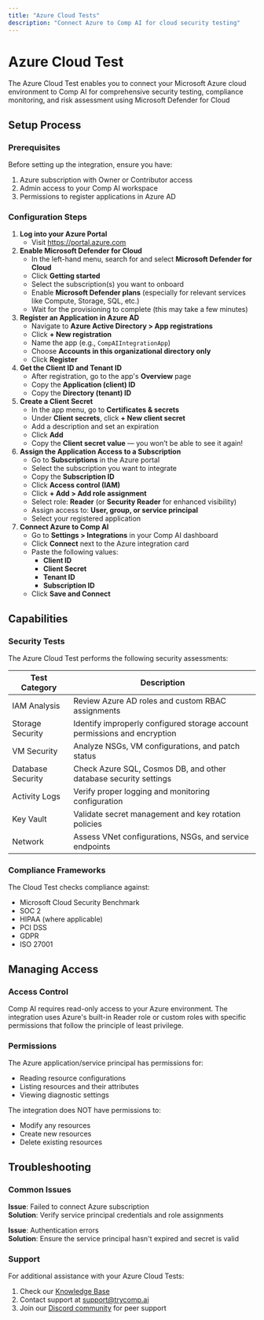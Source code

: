 ```yaml
---
title: "Azure Cloud Tests"
description: "Connect Azure to Comp AI for cloud security testing"
---
```


# Azure Cloud Test

The Azure Cloud Test enables you to connect your Microsoft Azure cloud environment to Comp AI for comprehensive security testing, compliance monitoring, and risk assessment using Microsoft Defender for Cloud

## Setup Process

### Prerequisites

Before setting up the integration, ensure you have:

1. Azure subscription with Owner or Contributor access
2. Admin access to your Comp AI workspace
3. Permissions to register applications in Azure AD

### Configuration Steps

1. **Log into your Azure Portal**
   - Visit https://portal.azure.com
2. **Enable Microsoft Defender for Cloud**
   - In the left-hand menu, search for and select **Microsoft Defender for Cloud**
   - Click **Getting started**
   - Select the subscription(s) you want to onboard
   - Enable **Microsoft Defender plans** (especially for relevant services like Compute, Storage, SQL, etc.)
   - Wait for the provisioning to complete (this may take a few minutes)
3. **Register an Application in Azure AD**
   - Navigate to **Azure Active Directory \> App registrations**
   - Click **\+ New registration**
   - Name the app (e.g., `CompAIIntegrationApp`)
   - Choose **Accounts in this organizational directory only**
   - Click **Register**
4. **Get the Client ID and Tenant ID**
   - After registration, go to the app's **Overview** page
   - Copy the **Application (client) ID**
   - Copy the **Directory (tenant) ID**
5. **Create a Client Secret**
   - In the app menu, go to **Certificates & secrets**
   - Under **Client secrets**, click **\+ New client secret**
   - Add a description and set an expiration
   - Click **Add**
   - Copy the **Client secret value** — you won’t be able to see it again!
6. **Assign the Application Access to a Subscription**
   - Go to **Subscriptions** in the Azure portal
   - Select the subscription you want to integrate
   - Copy the **Subscription ID**
   - Click **Access control (IAM)**
   - Click **\+ Add \> Add role assignment**
   - Select role: **Reader** (or **Security Reader** for enhanced visibility)
   - Assign access to: **User, group, or service principal**
   - Select your registered application
7. **Connect Azure to Comp AI**
   - Go to **Settings \> Integrations** in your Comp AI dashboard
   - Click **Connect** next to the Azure integration card
   - Paste the following values:
     - **Client ID**
     - **Client Secret**
     - **Tenant ID**
     - **Subscription ID**
   - Click **Save and Connect**

## Capabilities

### Security Tests

The Azure Cloud Test performs the following security assessments:

| Test Category     | Description                                                               |
| ----------------- | ------------------------------------------------------------------------- |
| IAM Analysis      | Review Azure AD roles and custom RBAC assignments                         |
| Storage Security  | Identify improperly configured storage account permissions and encryption |
| VM Security       | Analyze NSGs, VM configurations, and patch status                         |
| Database Security | Check Azure SQL, Cosmos DB, and other database security settings          |
| Activity Logs     | Verify proper logging and monitoring configuration                        |
| Key Vault         | Validate secret management and key rotation policies                      |
| Network           | Assess VNet configurations, NSGs, and service endpoints                   |

### Compliance Frameworks

The Cloud Test checks compliance against:

- Microsoft Cloud Security Benchmark
- SOC 2
- HIPAA (where applicable)
- PCI DSS
- GDPR
- ISO 27001

## Managing Access

### Access Control

Comp AI requires read-only access to your Azure environment. The integration uses Azure's built-in Reader role or custom roles with specific permissions that follow the principle of least privilege.

### Permissions

The Azure application/service principal has permissions for:

- Reading resource configurations
- Listing resources and their attributes
- Viewing diagnostic settings

The integration does NOT have permissions to:

- Modify any resources
- Create new resources
- Delete existing resources

## Troubleshooting

### Common Issues

**Issue**: Failed to connect Azure subscription\
**Solution**: Verify service principal credentials and role assignments

**Issue**: Authentication errors\
**Solution**: Ensure the service principal hasn't expired and secret is valid

### Support

For additional assistance with your Azure Cloud Tests:

1. Check our [Knowledge Base](https://help.trycomp.ai/azure-integration)
2. Contact support at [support@trycomp.ai](mailto:support@trycomp.ai)
3. Join our [Discord community](https://discord.gg/compai) for peer support